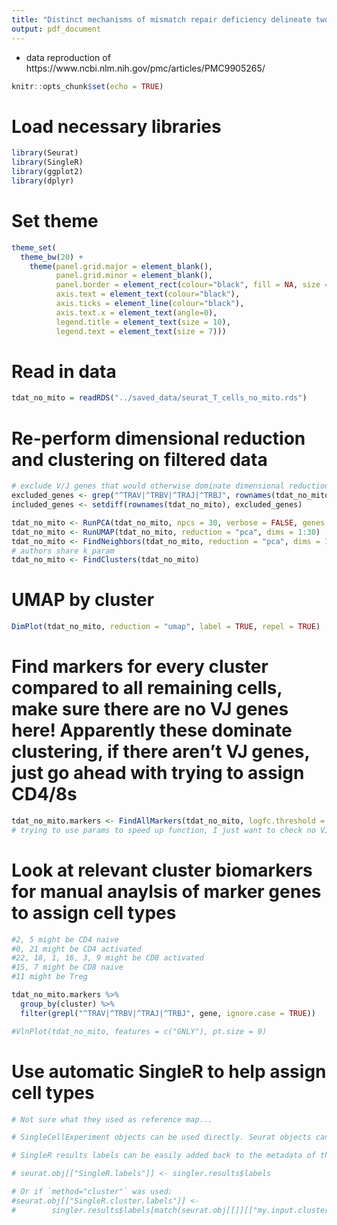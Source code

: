 ```yaml
---
title: "Distinct mechanisms of mismatch repair deficiency delineate two modes of response to PD-1 immunotherapy in endometrial carcinoma"
output: pdf_document
---
```


 - data reproduction of https://www.ncbi.nlm.nih.gov/pmc/articles/PMC9905265/
 
```r
knitr::opts_chunk$set(echo = TRUE)
```

# Load necessary libraries

```r

library(Seurat)
library(SingleR)
library(ggplot2)
library(dplyr)

```

# Set theme

```r

theme_set(
  theme_bw(20) +
    theme(panel.grid.major = element_blank(),
          panel.grid.minor = element_blank(),
          panel.border = element_rect(colour="black", fill = NA, size = 1),
          axis.text = element_text(colour="black"),
          axis.ticks = element_line(colour="black"),
          axis.text.x = element_text(angle=0),
          legend.title = element_text(size = 10),
          legend.text = element_text(size = 7)))

```

# Read in data

```r

tdat_no_mito = readRDS("../saved_data/seurat_T_cells_no_mito.rds")

```

# Re-perform dimensional reduction and clustering on filtered data

```r

# exclude V/J genes that would otherwise dominate dimensional reduction and clustering
excluded_genes <- grep("^TRAV|^TRBV|^TRAJ|^TRBJ", rownames(tdat_no_mito), value = TRUE)
included_genes <- setdiff(rownames(tdat_no_mito), excluded_genes)

tdat_no_mito <- RunPCA(tdat_no_mito, npcs = 30, verbose = FALSE, genes.use = included_genes)
tdat_no_mito <- RunUMAP(tdat_no_mito, reduction = "pca", dims = 1:30)
tdat_no_mito <- FindNeighbors(tdat_no_mito, reduction = "pca", dims = 1:30, k.param = 200)
# authors share k param
tdat_no_mito <- FindClusters(tdat_no_mito)

```

# UMAP by cluster

```r

DimPlot(tdat_no_mito, reduction = "umap", label = TRUE, repel = TRUE)

```

# Find markers for every cluster compared to all remaining cells, make sure there are no VJ genes here! Apparently these dominate clustering, if there aren't VJ genes, just go ahead with trying to assign CD4/8s

```r

tdat_no_mito.markers <- FindAllMarkers(tdat_no_mito, logfc.threshold = 0.5, min.pct = 0.25)
# trying to use params to speed up function, I just want to check no VJ genes first tbh before assigning cell types (I'd have to redo dimensional reduction/clustering making sure to never take into account VJ genes)

```

# Look at relevant cluster biomarkers for manual anaylsis of marker genes to assign cell types

```r


#2, 5 might be CD4 naive
#0, 21 might be CD4 activated
#22, 18, 1, 16, 3, 9 might be CD8 activated
#15, 7 might be CD8 naive
#11 might be Treg

tdat_no_mito.markers %>%
  group_by(cluster) %>%
  filter(grepl("^TRAV|^TRBV|^TRAJ|^TRBJ", gene, ignore.case = TRUE))

#VlnPlot(tdat_no_mito, features = c("GNLY"), pt.size = 0)

```

# Use automatic SingleR to help assign cell types

```r

# Not sure what they used as reference map...

# SingleCellExperiment objects can be used directly. Seurat objects can be converted to SingleCellExperiment objects via Seurat's as.SingleCellExperiment() function or their normalized counts can be retrieved via GetAssayData or FetchData.

# SingleR results labels can be easily added back to the metadata of these objects as well:

# seurat.obj[["SingleR.labels"]] <- singler.results$labels

# Or if `method="cluster"` was used:
#seurat.obj[["SingleR.cluster.labels"]] <- 
#        singler.results$labels[match(seurat.obj[[]][["my.input.clusters"]], rownames(singler.results))]

```